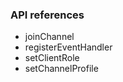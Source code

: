 <PlatformWrapper platform="flutter">

### API references

- <Link to="{{Global.API_REF_FLUTTER_ROOT_VOICE_SDK}}/class_irtcengine.html#api_irtcengine_joinchannel">joinChannel</Link>

- <Link to="{{Global.API_REF_FLUTTER_ROOT_VOICE_SDK}}/class_irtcengine.html#api_irtcengine_addhandler">registerEventHandler</Link>

- <Link to="{{Global.API_REF_FLUTTER_ROOT_VOICE_SDK}}/class_irtcengine.html#api_irtcengine_setclientrole2">setClientRole</Link>

- <Link to="{{Global.API_REF_FLUTTER_ROOT_VOICE_SDK}}/class_irtcengine.html#api_irtcengine_setchannelprofile">setChannelProfile</Link>

</PlatformWrapper>